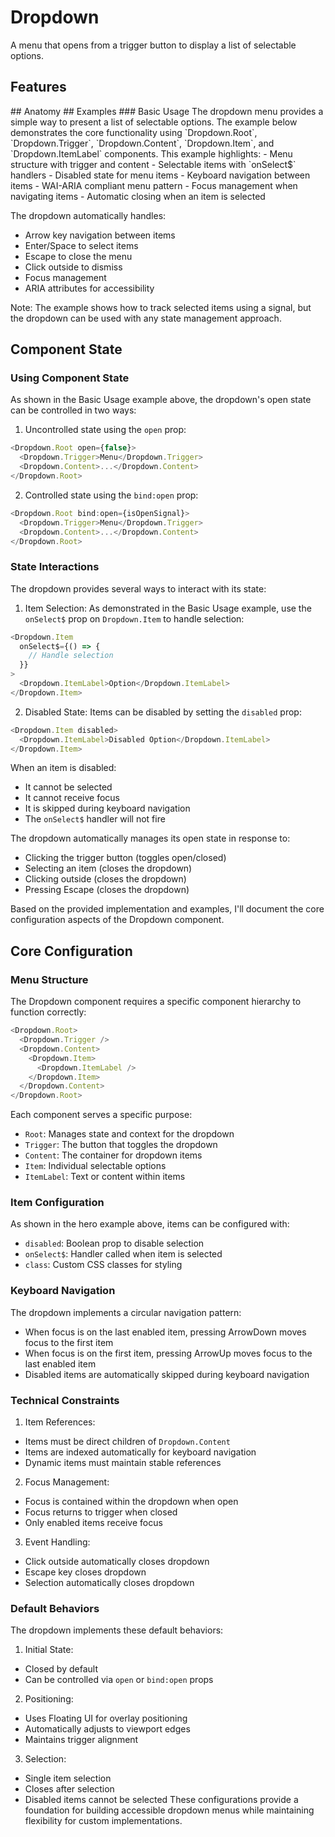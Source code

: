 
# Dropdown
A menu that opens from a trigger button to display a list of selectable options.
<Showcase name="hero" />
## Features
<Features api={api} />
## Anatomy
<AnatomyTable api={api} />
## Examples
### Basic Usage
The dropdown menu provides a simple way to present a list of selectable options. The example below demonstrates the core functionality using `Dropdown.Root`, `Dropdown.Trigger`, `Dropdown.Content`, `Dropdown.Item`, and `Dropdown.ItemLabel` components.

<Showcase name="hero" />
This example highlights:
- Menu structure with trigger and content
- Selectable items with `onSelect$` handlers
- Disabled state for menu items
- Keyboard navigation between items
- WAI-ARIA compliant menu pattern
- Focus management when navigating items
- Automatic closing when an item is selected

The dropdown automatically handles:
- Arrow key navigation between items
- Enter/Space to select items
- Escape to close the menu
- Click outside to dismiss
- Focus management
- ARIA attributes for accessibility

Note: The example shows how to track selected items using a signal, but the dropdown can be used with any state management approach.

## Component State
### Using Component State
As shown in the Basic Usage example above, the dropdown's open state can be controlled in two ways:
1. Uncontrolled state using the `open` prop:
```typescript
<Dropdown.Root open={false}>
  <Dropdown.Trigger>Menu</Dropdown.Trigger>
  <Dropdown.Content>...</Dropdown.Content>
</Dropdown.Root>
```
2. Controlled state using the `bind:open` prop:
```typescript
<Dropdown.Root bind:open={isOpenSignal}>
  <Dropdown.Trigger>Menu</Dropdown.Trigger>
  <Dropdown.Content>...</Dropdown.Content>
</Dropdown.Root>
```
### State Interactions
The dropdown provides several ways to interact with its state:
1. Item Selection:
As demonstrated in the Basic Usage example, use the `onSelect$` prop on `Dropdown.Item` to handle selection:
```typescript
<Dropdown.Item
  onSelect$={() => {
    // Handle selection
  }}
>
  <Dropdown.ItemLabel>Option</Dropdown.ItemLabel>
</Dropdown.Item>
```
2. Disabled State:
Items can be disabled by setting the `disabled` prop:
```typescript
<Dropdown.Item disabled>
  <Dropdown.ItemLabel>Disabled Option</Dropdown.ItemLabel>
</Dropdown.Item>
```
When an item is disabled:
- It cannot be selected
- It cannot receive focus
- It is skipped during keyboard navigation
- The `onSelect$` handler will not fire

The dropdown automatically manages its open state in response to:
- Clicking the trigger button (toggles open/closed)
- Selecting an item (closes the dropdown)
- Clicking outside (closes the dropdown)
- Pressing Escape (closes the dropdown)

Based on the provided implementation and examples, I'll document the core configuration aspects of the Dropdown component.
## Core Configuration
### Menu Structure
The Dropdown component requires a specific component hierarchy to function correctly:
```typescript
<Dropdown.Root>
  <Dropdown.Trigger />
  <Dropdown.Content>
    <Dropdown.Item>
      <Dropdown.ItemLabel />
    </Dropdown.Item>
  </Dropdown.Content>
</Dropdown.Root>
```
Each component serves a specific purpose:
- `Root`: Manages state and context for the dropdown
- `Trigger`: The button that toggles the dropdown
- `Content`: The container for dropdown items
- `Item`: Individual selectable options
- `ItemLabel`: Text or content within items
### Item Configuration
As shown in the hero example above, items can be configured with:
- `disabled`: Boolean prop to disable selection
- `onSelect$`: Handler called when item is selected
- `class`: Custom CSS classes for styling
### Keyboard Navigation
The dropdown implements a circular navigation pattern:
- When focus is on the last enabled item, pressing ArrowDown moves focus to the first item
- When focus is on the first item, pressing ArrowUp moves focus to the last enabled item
- Disabled items are automatically skipped during keyboard navigation
### Technical Constraints
1. Item References:
- Items must be direct children of `Dropdown.Content`
- Items are indexed automatically for keyboard navigation
- Dynamic items must maintain stable references
2. Focus Management:
- Focus is contained within the dropdown when open
- Focus returns to trigger when closed
- Only enabled items receive focus
3. Event Handling:
- Click outside automatically closes dropdown
- Escape key closes dropdown
- Selection automatically closes dropdown
### Default Behaviors
The dropdown implements these default behaviors:
1. Initial State:
- Closed by default
- Can be controlled via `open` or `bind:open` props
2. Positioning:
- Uses Floating UI for overlay positioning
- Automatically adjusts to viewport edges
- Maintains trigger alignment
3. Selection:
- Single item selection
- Closes after selection
- Disabled items cannot be selected
These configurations provide a foundation for building accessible dropdown menus while maintaining flexibility for custom implementations.





<APITable api={api} />